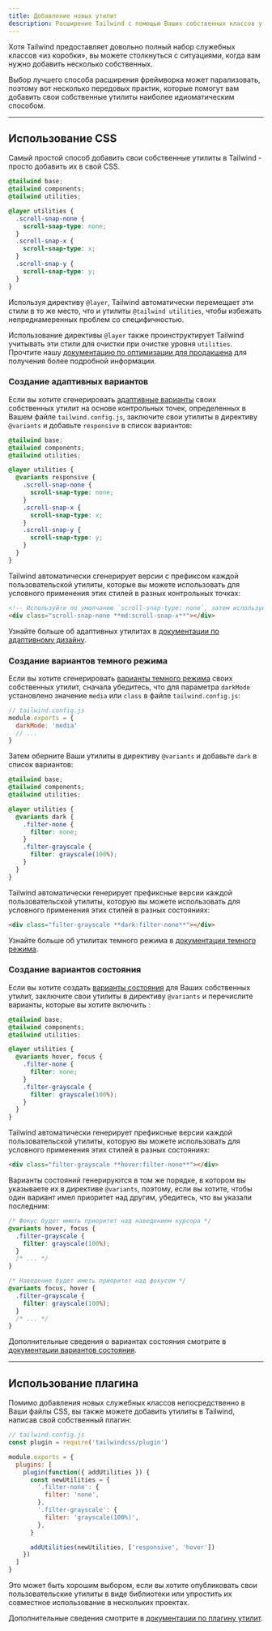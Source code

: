 ```yaml
---
title: Добавление новых утилит
description: Расширение Tailwind с помощью Ваших собственных классов утилит.
---
```



Хотя Tailwind предоставляет довольно полный набор служебных классов «из коробки», вы можете столкнуться с ситуациями, когда вам нужно добавить несколько собственных.

Выбор лучшего способа расширения фреймворка может парализовать, поэтому вот несколько передовых практик, которые помогут вам добавить свои собственные утилиты наиболее идиоматическим способом.

---

## Использование CSS

Самый простой способ добавить свои собственные утилиты в Tailwind - просто добавить их в свой CSS.

```css
@tailwind base;
@tailwind components;
@tailwind utilities;

@layer utilities {
  .scroll-snap-none {
    scroll-snap-type: none;
  }
  .scroll-snap-x {
    scroll-snap-type: x;
  }
  .scroll-snap-y {
    scroll-snap-type: y;
  }
}
```

Используя директиву `@layer`, Tailwind автоматически перемещает эти стили в то же место, что и утилиты `@tailwind utilities`, чтобы избежать непреднамеренных проблем со специфичностью.

Использование директивы `@layer` также проинструктирует Tailwind учитывать эти стили для очистки при очистке уровня `utilities`. Прочтите нашу [документацию по оптимизации для продакшена](/docs/optimizing-for-production) для получения более подробной информации.

### Создание адаптивных вариантов

Если вы хотите сгенерировать [адаптивные варианты](/docs/responsive-design) своих собственных утилит на основе контрольных  точек, определенных в Вашем файле `tailwind.config.js`, заключите свои утилиты в директиву `@variants` и добавьте `responsive` в список вариантов:

```css
@tailwind base;
@tailwind components;
@tailwind utilities;

@layer utilities {
  @variants responsive {
    .scroll-snap-none {
      scroll-snap-type: none;
    }
    .scroll-snap-x {
      scroll-snap-type: x;
    }
    .scroll-snap-y {
      scroll-snap-type: y;
    }
  }
}
```

Tailwind автоматически сгенерирует версии с префиксом каждой пользовательской утилиты, которые вы можете использовать для условного применения этих стилей в разных контрольных точках:

```html
<!-- Используйте по умолчанию `scroll-snap-type: none`, затем используйте `scroll-snap-type: x` на средних экранах и выше -->
<div class="scroll-snap-none **md:scroll-snap-x**"></div>
```

Узнайте больше об адаптивных утилитах в [документации по адаптивному дизайну](/docs/responsive-design).

### Создание вариантов темного режима

Если вы хотите сгенерировать [варианты темного режима](/docs/dark-mode) своих собственных утилит, сначала убедитесь, что для параметра `darkMode` установлено значение `media` или `class` в файле `tailwind.config.js`:

```js
// tailwind.config.js
module.exports = {
  darkMode: 'media'
  // ...
}
```

Затем оберните Ваши утилиты в директиву `@variants` и добавьте `dark` в список вариантов:


```css
@tailwind base;
@tailwind components;
@tailwind utilities;

@layer utilities {
  @variants dark {
    .filter-none {
      filter: none;
    }
    .filter-grayscale {
      filter: grayscale(100%);
    }
  }
}
```

Tailwind автоматически генерирует префиксные версии каждой пользовательской утилиты, которую вы можете использовать для условного применения этих стилей в разных состояниях:

```html
<div class="filter-grayscale **dark:filter-none**"></div>
```

Узнайте больше об утилитах темного режима в [документации темного режима](/docs/dark-mode).

### Создание вариантов состояния

Если вы хотите создать [варианты состояния](/docs/hover-focus-and-other-states) для Ваших собственных утилит, заключите свои утилиты в директиву `@variants` и перечислите варианты, которые вы хотите включить :

```css
@tailwind base;
@tailwind components;
@tailwind utilities;

@layer utilities {
  @variants hover, focus {
    .filter-none {
      filter: none;
    }
    .filter-grayscale {
      filter: grayscale(100%);
    }
  }
}
```

Tailwind автоматически генерирует префиксные версии каждой пользовательской утилиты, которую вы можете использовать для условного применения этих стилей в разных состояниях:

```html
<div class="filter-grayscale **hover:filter-none**"></div>
```

Варианты состояний генерируются в том же порядке, в котором вы указываете их в директиве `@variants`, поэтому, если вы хотите, чтобы один вариант имел приоритет над другим, убедитесь, что вы указали последним:

```css
/* Фокус будет иметь приоритет над наведением курсора */
@variants hover, focus {
  .filter-grayscale {
    filter: grayscale(100%);
  }
  /* ... */
}

/* Наведение будет иметь приоритет над фокусом */
@variants focus, hover {
  .filter-grayscale {
    filter: grayscale(100%);
  }
  /* ... */
}
```

Дополнительные сведения о вариантах состояния смотрите в [документации вариантов состояния](/docs/hover-focus-and-other-states).

---

## Использование плагина

Помимо добавления новых служебных классов непосредственно в Ваши файлы CSS, вы также можете добавить утилиты в Tailwind, написав свой собственный плагин:

```js
// tailwind.config.js
const plugin = require('tailwindcss/plugin')

module.exports = {
  plugins: [
    plugin(function({ addUtilities }) {
      const newUtilities = {
        '.filter-none': {
          filter: 'none',
        },
        '.filter-grayscale': {
          filter: 'grayscale(100%)',
        },
      }

      addUtilities(newUtilities, ['responsive', 'hover'])
    })
  ]
}

```

Это может быть хорошим выбором, если вы хотите опубликовать свои пользовательские утилиты в виде библиотеки или упростить их совместное использование в нескольких проектах.

Дополнительные сведения смотрите в [документации по плагину утилит](/docs/plugins#adding-utilities).
